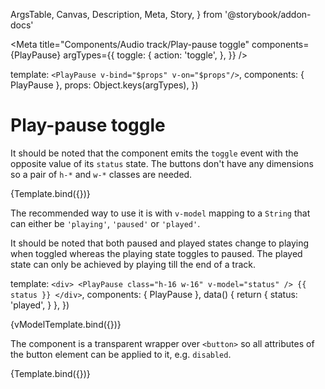   ArgsTable,
  Canvas,
  Description,
  Meta,
  Story,
} from '@storybook/addon-docs'


<Meta
  title="Components/Audio track/Play-pause toggle"
  components={PlayPause}
  argTypes={{
    toggle: {
      action: 'toggle',
    },
  }}
/>

  template: `<PlayPause v-bind="$props" v-on="$props"/>`,
  components: { PlayPause },
  props: Object.keys(argTypes),
})

# Play-pause toggle

<Description of={PlayPause} />

<ArgsTable of={PlayPause} />

It should be noted that the component emits the `toggle` event with the opposite
value of its `status` state. The buttons don't have any dimensions so a pair
of `h-*` and `w-*` classes are needed.

<Canvas>
  <Story
    name="Default"
    args={{
      status: 'playing',
      class: ['h-16', 'w-16'],
    }}
  >
    {Template.bind({})}
  </Story>
</Canvas>

The recommended way to use it is with `v-model` mapping to a `String` that can
either be `'playing'`, `'paused'` or `'played'`.

It should be noted that both paused and played states change to playing when
toggled whereas the playing state toggles to paused. The played state can only
be achieved by playing till the end of a track.

  template: `
    <div>
      <PlayPause class="h-16 w-16" v-model="status" />
      {{ status }}
    </div>
  `,
  components: { PlayPause },
  data() {
    return {
      status: 'played',
    }
  },
})

<Canvas>
  <Story name="v-model">{vModelTemplate.bind({})}</Story>
</Canvas>

The component is a transparent wrapper over `<button>` so all attributes of the
button element can be applied to it, e.g. `disabled`.

<Canvas>
  <Story
    name="Disabled"
    args={{
      disabled: true,
      class: ['h-16', 'w-16'],
    }}
  >
    {Template.bind({})}
  </Story>
</Canvas>
